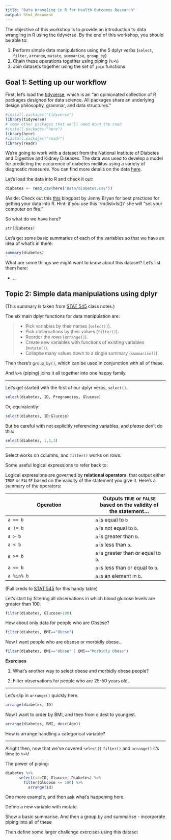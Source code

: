 ```yaml
---
title: "Data Wrangling in R for Health Outcomes Research"
output: html_document
---
```


The objective of this workshop is to provide an introduction to data wrangling in R using the tidyverse. By the end of this workshop, you should be able to:

1. Perform simple data manipulations using the 5 dplyr verbs (`select`, `filter`, `arrange`, `mutate`, `summarise`, `group_by`)
2. Chain these operations together using piping (`%>%`)
3. Join datasets together using the set of `join` functions


## Goal 1: Setting up our workflow

First, let's load the [tidyverse](https://www.tidyverse.org/), which is an "an opinionated collection of R packages designed for data science. All packages share an underlying design philosophy, grammar, and data structures."

```r
#install.packages("tidyverse")
library(tidyverse)
# some other packages that we'll need down the road
#install.packages("here")
library(here)
#install.packages("readr")
library(readr)
```


We're going to work with a dataset from the National Institute of Diabetes and Digestive and Kidney Diseases. The data was used to develop a model for predicting the occurence of diabetes mellitus using a variety of diagnostic measures. You can find more details on the data [here](https://www.kaggle.com/uciml/pima-indians-diabetes-database).

Let's load the data into R and check it out:

```r
diabetes <- read_csv(here("Data/diabetes.csv"))
```


(Aside: Check out this [this](https://www.tidyverse.org/articles/2017/12/workflow-vs-script/) blogpost by Jenny Bryan for best practices for getting your data into R. Hint: if you use this 'rm(list=ls())' she will "set your computer on fire." 


So what do we have here?

```r
str(diabetes)
```

Let's get some basic summaries of each of the variables so that we have an idea of what's in there:

```r
summary(diabetes)
```

What are some things we might want to know about this dataset? Let's list them here:

  - ...


## Topic 2: Simple data manipulations using dplyr

(This summary is taken from [STAT 545](http://stat545.com/) class notes.)

The six main dplyr functions for data manipulation are:

> - Pick variables by their names (`select()`).
> - Pick observations by their values (`filter()`).
> - Reorder the rows (`arrange()`).
> - Create new variables with functions of existing variables (`mutate()`).
> - Collapse many values down to a single summary (`summarise()`).

Then there's `group_by()`, which can be used in conjunction with all of these.

And `%>%` (piping) joins it all together into one happy family. 

---

Let's get started with the first of our dplyr verbs, `select()`.

```r
select(diabetes, ID, Pregnancies, Glucose)
```

Or, equivalently:

```r
select(diabetes, ID:Glucose)
```

But be careful with not explicitly referencing variables, and *please* don't do this:

```r
select(diabetes, 1,2,3)
```

---

Select works on columns, and `filter()` works on rows.

Some useful logical expressions to refer back to: 

Logical expressions are governed by __relational operators__, that output either `TRUE` or `FALSE` based on the validity of the statement you give it. Here's a summary of the operators:

| Operation | Outputs `TRUE` or `FALSE` based on the validity of the statement... |
| ------ | ----- |
| `a == b` | `a` is equal to `b` |
| `a != b` | `a` is not equal to `b`. |
| `a > b` | `a` is greater than `b`. |
| `a < b` | `a` is less than `b`. |
| `a >= b` | `a` is greater than or equal to `b`. |
| `a <= b` | `a` is less than or equal to `b`. |
| `a %in% b` | `a` is an element in `b`. | 

(Full creds to [STAT 545](http://stat545.com/) for this handy table)

Let's start by filtering all observations in which blood glucose levels are greater than 100.

```r
filter(diabetes, Glucose>100)
```

How about only data for people who are Obsese?

```r
filter(diabetes, BMI=="Obese")
```

Now I want people who are obsese or morbidly obese...

```r
filter(diabetes, BMI=="Obese" | BMI=="Morbidly Obese")
```

**Exercises**

1. What's another way to select obese and morbidly obese people?

2. Filter observations for people who are 25-50 years old.


---

Let's slip in `arrange()` quickly here.

```r
arrange(diabetes, ID)
```

Now I want to order by BMI, and then from oldest to youngest.

```r
arrange(diabetes, BMI, desc(Age))
```

How is arrange handling a categorical variable?


---

Alright then, now that we've covered `select()` `filter()` and `arrange()`  it's time to `%>%`!

The power of piping:

```r
diabetes %>%
      select(id=ID, Glucose, Diabetes) %>%
        filter(Glucose <= 100) %>%
          arrange(id)
```


One more example, and then ask what's happening here. 

Define a new variable with mutate.

Show a basic summarise. And then a group by and summarise - incorporate piping into all of these

Then define some larger challenge exercises using this dataset 



